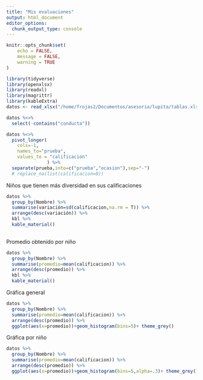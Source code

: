 ```yaml
---
title: "Mis evaluaciones"
output: html_document
editor_options: 
  chunk_output_type: console
---
```


```r
knitr::opts_chunk$set(
	echo = FALSE,
	message = FALSE,
	warning = TRUE
)
```

```r
library(tidyverse)
library(openxlsx)
library(readxl)
library(magrittr)
library(kableExtra)
datos <- read_xlsx("/home/frojas2/Documentos/asesoria/lupita/tablas.xlsx")

datos %<>% 
  select(-contains("conducta"))

datos %<>% 
  pivot_longer(
    cols=-1,
    names_to="prueba",
    values_to = "calificacion"
               ) %>% 
  separate(prueba,into=c("prueba","ocasion"),sep="-") 
  # replace_na(list(calificacion=0))

```



Niños que tienen más diversidad en sus calificaciones
```r

datos %>% 
  group_by(Nombre) %>%
  summarise(variación=sd(calificacion,na.rm = T)) %>% 
  arrange(desc(variación)) %>% 
  kbl %>% 
  kable_material()
  
```

Promedio obtenido por niño
```r
datos %>% 
  group_by(Nombre) %>%
  summarise(promedio=mean(calificacion)) %>% 
  arrange(desc(promedio)) %>% 
  kbl %>% 
  kable_material()


```
Gráfica general
```r
datos %>% 
  group_by(Nombre) %>%
  summarise(promedio=mean(calificacion)) %>% 
  arrange(desc(promedio)) %>%
  ggplot(aes(x=promedio))+geom_histogram(bins=5)+ theme_grey()

```

Gráfica por niño
```r
datos %>% 
  group_by(Nombre) %>%
  summarise(promedio=mean(calificacion)) %>% 
  arrange(desc(promedio)) %>%
  ggplot(aes(x=promedio))+geom_histogram(bins=5,alpha=.3)+ theme_grey()+facet_wrap(vars(Nombre))
```


